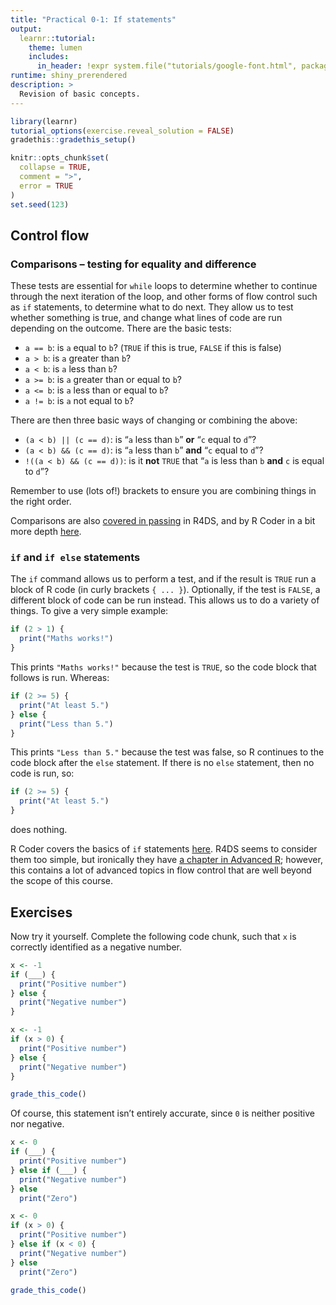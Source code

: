 ```yaml
---
title: "Practical 0-1: If statements"
output:
  learnr::tutorial:
    theme: lumen
    includes:
      in_header: !expr system.file("tutorials/google-font.html", package = "RPiR")
runtime: shiny_prerendered
description: >
  Revision of basic concepts.
---
```


```r
library(learnr)
tutorial_options(exercise.reveal_solution = FALSE)
gradethis::gradethis_setup()

knitr::opts_chunk$set(
  collapse = TRUE,
  comment = ">",
  error = TRUE
)
set.seed(123)
```

## Control flow

### Comparisons -- testing for equality and difference

These tests are essential for `while` loops to determine
whether to continue through the next iteration of the loop, and other forms of flow control
such as `if` statements, to determine what to do next. They allow us to test whether something is true, and
change what lines of code are run depending on the outcome. There are the
basic tests:

- `a == b`: is `a` equal to `b`? (`TRUE` if this is true, `FALSE` if this is false)
- `a > b`: is `a` greater than `b`?
- `a < b`: is `a` less than `b`?
- `a >= b`: is `a` greater than or equal to `b`?
- `a <= b`: is `a` less than or equal to `b`?
- `a != b`: is `a` not equal to `b`?

There are then three basic ways of changing or combining the above:

- `(a < b) || (c == d)`: is "`a` less than `b`" **or** "`c` equal to `d`"?
- `(a < b) && (c == d)`: is "`a` less than `b`" **and** "`c` equal to `d`"?
- `!((a < b) && (c == d))`: is it **not** `TRUE` that "`a` is less than `b` 
**and** `c` is equal to `d`"?

Remember to use (lots of!) brackets to ensure you are combining things in the
right order. 

Comparisons are also [covered in passing][operators-R4DS] in
R4DS, and by R Coder in a bit more depth [here][operators-rcoder].

### `if` and `if else` statements

The `if` command allows us to perform a test, and if the result is `TRUE` run 
a block of R code (in curly brackets `{ ... }`). Optionally, if the test is
`FALSE`, a different block of code can be run instead. This allows us to do a
variety of things. To give a very simple example:

```r
if (2 > 1) {
  print("Maths works!")
}
```

This prints `"Maths works!"` because the test is `TRUE`, so the code block
that follows is run. Whereas:

```r
if (2 >= 5) {
  print("At least 5.")
} else {
  print("Less than 5.")
}
```

This prints `"Less than 5."` because the test was false, so R
continues to the code block after the `else` statement. If there is no `else`
statement, then no code is run, so:

```r
if (2 >= 5) {
  print("At least 5.")
}
```

does nothing. 

R Coder covers the basics of `if` statements [here][if-rcoder]. R4DS seems to
consider them too simple, but ironically they have [a chapter in Advanced
R][if-advanced-r2]; however, this contains a lot of advanced topics in flow
control that are well beyond the scope of this course.

[operators-R4DS]: https://r4ds.had.co.nz/transform.html?q=compa#comparisons
[if-advanced-r2]: https://adv-r.hadley.nz/control-flow.html
[operators-rcoder]: https://r-coder.com/operators-r
[if-rcoder]: https://r-coder.com/if-else-r

## Exercises

Now try it yourself. Complete the following code chunk, such that `x` is 
correctly identified as a negative number.

```r
x <- -1
if (___) {
  print("Positive number")
} else {
  print("Negative number")
}
```

```r
x <- -1
if (x > 0) {
  print("Positive number")
} else {
  print("Negative number")
}
```

```r
grade_this_code()
```

Of course, this statement isn't entirely accurate, since `0` is neither positive
nor negative.

```r
x <- 0
if (___) {
  print("Positive number")
} else if (___) {
  print("Negative number")
} else
  print("Zero")
```

```r
x <- 0
if (x > 0) {
  print("Positive number")
} else if (x < 0) {
  print("Negative number")
} else
  print("Zero")
```

```r
grade_this_code()
```
